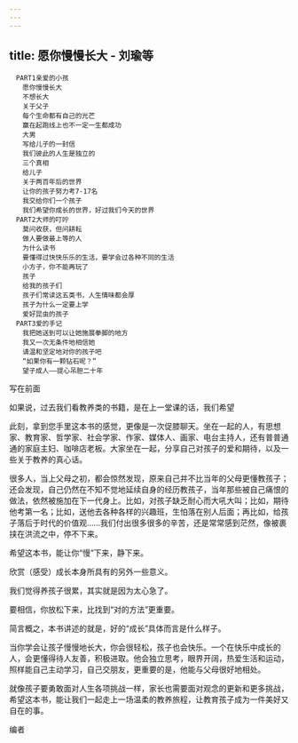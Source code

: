 ```yaml
---
---
---
```

title: 愿你慢慢长大 - 刘瑜等
---


```
　PART1亲爱的小孩
　　愿你慢慢长大
　　不想长大
　　关于父子
　　每个生命都有自己的光芒
　　赢在起跑线上也不一定一生都成功
　　大男
　　写给儿子的一封信
　　我们彼此的人生是独立的
　　三个真相
　　给儿子
　　关于两百年后的世界
　　让你的孩子努力考7-17名
　　我交给你们一个孩子
　　我们希望你成长的世界，好过我们今天的世界
　PART2大师的叮咛
　　莫问收获，但问耕耘
　　做人要做最上等的人
　　为什么读书
　　要懂得过快快乐乐的生活，要学会过各种不同的生活
　　小方子，你不能再玩了
　　孩子
　　给我的孩子们
　　孩子们常读这五类书，人生情味都会厚
　　孩子为什么一定要上学
　　爱好昆虫的孩子
　PART3爱的手记
　　我把她送到可以让她施展拳脚的地方
　　我又一次无条件地相信她
　　请温和坚定地对你的孩子吧
　　“如果你有一颗钻石呢？”
　　望子成人——提心吊胆二十年
```



写在前面

如果说，过去我们看教养类的书籍，是在上一堂课的话，我们希望

此刻，拿到您手里这本书的感觉，更像是一次促膝聊天。坐在一起的人，有思想家、教育家、哲学家、社会学家、作家、媒体人、画家、电台主持人，还有普普通通的家庭主妇、咖啡店老板。大家坐在一起，分享自己对孩子的爱和期待，以及一些关于教养的真心话。

很多人，当上父母之初，都会惊然发现，原来自己并不比当年的父母更懂教孩子；还会发现，自己仍然在不知不觉地延续自身的经历教孩子，当年那些被自己痛恨的做法，依然被施加在下一代身上。比如，对孩子缺乏耐心而大吼大叫；比如，期待他考第一名；比如，送他去各种各样的兴趣班，生怕落在别人后面；再比如，给孩子落后于时代的价值观……我们付出很多很多的辛苦，还是常常感到茫然，像被裹挟在洪流之中，停不下来。

希望这本书，能让你“慢”下来，静下来。

欣赏（感受）成长本身所具有的另外一些意义。

我们觉得养孩子很累，其实就是因为太心急了。

要相信，你放松下来，比找到“对的方法”更重要。

简言概之，本书讲述的就是，好的“成长”具体而言是什么样子。

当你学会让孩子慢慢地长大，你会很轻松，孩子也会快乐。一个在快乐中成长的人，会更懂得待人友善，积极进取。他会独立思考，眼界开阔，热爱生活和运动，照样能自己主动学习，自己交朋友，更重要的是，他能与父母很好地相处。

就像孩子要勇敢面对人生各项挑战一样，家长也需要面对观念的更新和更多挑战，希望这本书，能让我们一起走上一场温柔的教养旅程，让教育孩子成为一件美好又自在的事。

编者